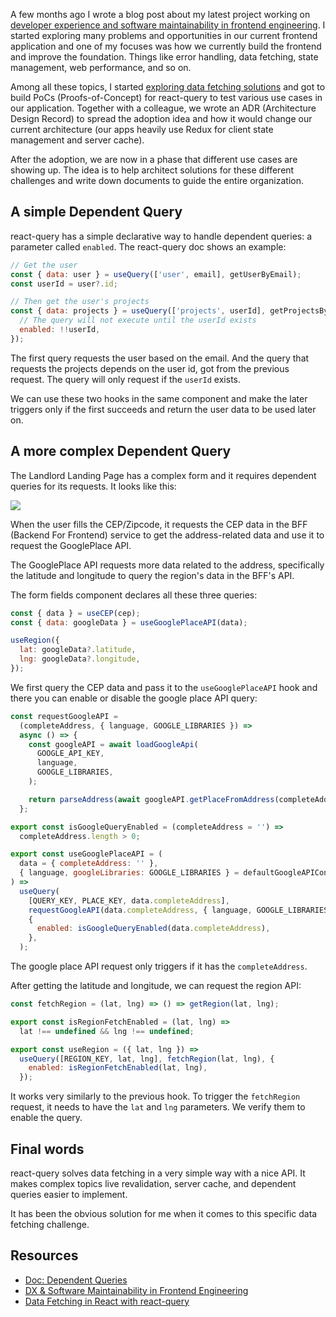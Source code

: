 A few months ago I wrote a blog post about my latest project working on [developer experience and software maintainability in frontend engineering](/dx-and-software-maintainability-in-frontend-engineering). I started exploring many problems and opportunities in our current frontend application and one of my focuses was how we currently build the frontend and improve the foundation. Things like error handling, data fetching, state management, web performance, and so on.

Among all these topics, I started [exploring data fetching solutions](/data-fetching-in-react-with-react-query) and got to build PoCs (Proofs-of-Concept) for react-query to test various use cases in our application. Together with a colleague, we wrote an ADR (Architecture Design Record) to spread the adoption idea and how it would change our current architecture (our apps heavily use Redux for client state management and server cache).

After the adoption, we are now in a phase that different use cases are showing up. The idea is to help architect solutions for these different challenges and write down documents to guide the entire organization.

## A simple Dependent Query

react-query has a simple declarative way to handle dependent queries: a parameter called `enabled`. The react-query doc shows an example:

```jsx
// Get the user
const { data: user } = useQuery(['user', email], getUserByEmail);
const userId = user?.id;

// Then get the user's projects
const { data: projects } = useQuery(['projects', userId], getProjectsByUser, {
  // The query will not execute until the userId exists
  enabled: !!userId,
});
```

The first query requests the user based on the email. And the query that requests the projects depends on the user id, got from the previous request. The query will only request if the `userId` exists.

We can use these two hooks in the same component and make the later triggers only if the first succeeds and return the user data to be used later on.

## A more complex Dependent Query

The Landlord Landing Page has a complex form and it requires dependent queries for its requests. It looks like this:

<img src="/react-query-complex-dependent-queries/diagram.png">

When the user fills the CEP/Zipcode, it requests the CEP data in the BFF (Backend For Frontend) service to get the address-related data and use it to request the GooglePlace API.

The GooglePlace API requests more data related to the address, specifically the latitude and longitude to query the region's data in the BFF's API.

The form fields component declares all these three queries:

```jsx
const { data } = useCEP(cep);
const { data: googleData } = useGooglePlaceAPI(data);

useRegion({
  lat: googleData?.latitude,
  lng: googleData?.longitude,
});
```

We first query the CEP data and pass it to the `useGooglePlaceAPI` hook and there you can enable or disable the google place API query:

```jsx
const requestGoogleAPI =
  (completeAddress, { language, GOOGLE_LIBRARIES }) =>
  async () => {
    const googleAPI = await loadGoogleApi(
      GOOGLE_API_KEY,
      language,
      GOOGLE_LIBRARIES,
    );

    return parseAddress(await googleAPI.getPlaceFromAddress(completeAddress));
  };

export const isGoogleQueryEnabled = (completeAddress = '') =>
  completeAddress.length > 0;

export const useGooglePlaceAPI = (
  data = { completeAddress: '' },
  { language, googleLibraries: GOOGLE_LIBRARIES } = defaultGoogleAPIConfig,
) =>
  useQuery(
    [QUERY_KEY, PLACE_KEY, data.completeAddress],
    requestGoogleAPI(data.completeAddress, { language, GOOGLE_LIBRARIES }),
    {
      enabled: isGoogleQueryEnabled(data.completeAddress),
    },
  );
```

The google place API request only triggers if it has the `completeAddress`.

After getting the latitude and longitude, we can request the region API:

```jsx
const fetchRegion = (lat, lng) => () => getRegion(lat, lng);

export const isRegionFetchEnabled = (lat, lng) =>
  lat !== undefined && lng !== undefined;

export const useRegion = ({ lat, lng }) =>
  useQuery([REGION_KEY, lat, lng], fetchRegion(lat, lng), {
    enabled: isRegionFetchEnabled(lat, lng),
  });
```

It works very similarly to the previous hook. To trigger the `fetchRegion` request, it needs to have the `lat` and `lng` parameters. We verify them to enable the query.

## Final words

react-query solves data fetching in a very simple way with a nice API. It makes complex topics live revalidation, server cache, and dependent queries easier to implement.

It has been the obvious solution for me when it comes to this specific data fetching challenge.

## Resources

- [Doc: Dependent Queries](https://react-query.tanstack.com/guides/dependent-queries)
- [DX & Software Maintainability in Frontend Engineering](/dx-and-software-maintainability-in-frontend-engineering)
- [Data Fetching in React with react-query](/data-fetching-in-react-with-react-query)
